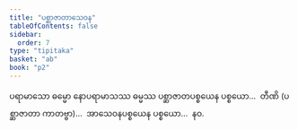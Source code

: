 ```yaml
---
title: "ပစ္ဆာဇာတာသေဝန"
tableOfContents: false
sidebar:
  order: 7
type: "tipitaka"
basket: "ab"
book: "p2"
---
```



<DynamicBreadcrumb />

<Division number="31" book="p2" e="ch" v="38" p="263">

<Paragraph number="2181" book="p2">
ပရာမာသော ဓမ္မော နောပရာမာသဿ ဓမ္မဿ ပစ္ဆာဇာတပစ္စယေန ပစ္စယော…  တီဏိ (ပစ္ဆာဇာတာ ကာတဗ္ဗာ)…  အာသေဝနပစ္စယေန ပစ္စယော…  နဝ.
</Paragraph>
</Division>